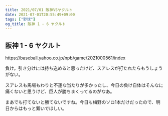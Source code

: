 ```yaml
---
title: 2021/07/01 阪神VSヤクルト
date: 2021-07-01T20:55:49+09:00
tags: ["野球"]
og_title: 阪神 1 - 6 ヤクルト
---
```


## 阪神 1 - 6 ヤクルト

https://baseball.yahoo.co.jp/npb/game/2021000561/index

負け。引き分けには持ち込めると思ったけど、スアレスが打たれたらもうしょうがない。

スアレスも馬場もわりと不運な当たりが多かったし、今日の負け自体はそんなに痛くないと思うけど、巨人が勝ちまくってるのがなあ。

まあでも打てないと勝てないですね。今日も梅野のソロ1本だけだったので、明日からはもっと繋いでほしい。